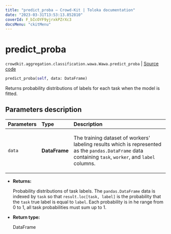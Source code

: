 ```yaml
---
title: "predict_proba — Crowd-Kit | Toloka documentation"
date: "2023-03-31T13:53:13.852810"
coverId: F_bIcOYF9yjrxkPZrXc3
docsMenu: "ckitMenu"
---
```


# predict_proba

`crowdkit.aggregation.classification.wawa.Wawa.predict_proba` | [Source code](https://github.com/Toloka/crowd-kit/blob/v1.2.1/crowdkit/aggregation/classification/wawa.py#L81)

```python
predict_proba(self, data: DataFrame)
```

Returns probability distributions of labels for each task when the model is fitted.

## Parameters description

| Parameters | Type | Description |
| :----------| :----| :-----------|
`data`|**DataFrame**|<p>The training dataset of workers' labeling results which is represented as the `pandas.DataFrame` data containing `task`, `worker`, and `label` columns.</p>

* **Returns:**

  Probability distributions of task labels.
The `pandas.DataFrame` data is indexed by `task` so that `result.loc[task, label]` is the probability that the `task` true label is equal to `label`.
Each probability is in he range from 0 to 1, all task probabilities must sum up to 1.

* **Return type:**

  DataFrame